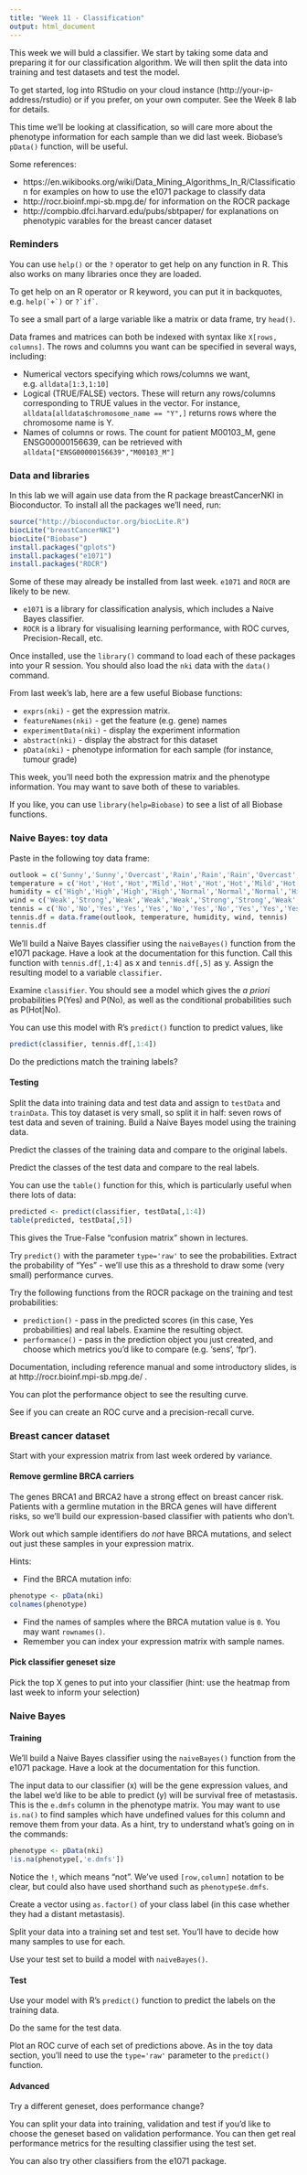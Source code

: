 ```yaml
---
title: "Week 11 - Classification"
output: html_document
---
```


This week we will buld a classifier. We start by taking some data and preparing it for our classification algorithm. We will then split the data into training and test datasets and test the model.

To get started, log into RStudio on your cloud instance (http://your-ip-address/rstudio) or if you prefer, on your own computer. See the Week 8 lab for details.

This time we'll be looking at classification, so will care more about the phenotype information for each sample than we did last week. Biobase's `pData()` function, will be useful.

Some references:

- https://en.wikibooks.org/wiki/Data_Mining_Algorithms_In_R/Classification for examples on how to use the e1071 package to classify data
- http://rocr.bioinf.mpi-sb.mpg.de/ for information on the ROCR package
- http://compbio.dfci.harvard.edu/pubs/sbtpaper/ for explanations on phenotypic varables for the breast cancer dataset

### Reminders

You can use `help()` or the `?` operator to get help on any function in R. This also works on many libraries once they are loaded.

To get help on an R operator or R keyword, you can put it in backquotes, e.g. ``help(`+`)`` or ``?`if` ``.

To see a small part of a large variable like a matrix or data frame, try `head()`.

Data frames and matrices can both be indexed with syntax like `X[rows, columns]`. The rows and columns you want can be specified in several ways, including:

- Numerical vectors specifying which rows/columns we want, e.g. `alldata[1:3,1:10]`
- Logical (TRUE/FALSE) vectors. These will return any rows/columns corresponding to TRUE values in the vector. For instance, `alldata[alldata$chromosome_name == "Y",]` returns rows where the chromosome name is Y.
- Names of columns or rows. The count for patient M00103_M, gene ENSG00000156639, can be retrieved with `alldata["ENSG00000156639","M00103_M"]`

### Data and libraries

In this lab we will again use data from the R package breastCancerNKI in Bioconductor. To install all the packages we'll need, run:
```r
source("http://bioconductor.org/biocLite.R")
biocLite("breastCancerNKI")
biocLite("Biobase")
install.packages("gplots")
install.packages("e1071")
install.packages("ROCR")
```

Some of these may already be installed from last week. `e1071` and `ROCR` are likely to be new.

- `e1071` is a library for classification analysis, which includes a Naive Bayes classifier.
- `ROCR` is a library for visualising learning performance, with ROC curves, Precision-Recall, etc.

Once installed, use the `library()` command to load each of these packages into your R session. You should also load the `nki` data with the `data()` command.

From last week's lab, here are a few useful Biobase functions:

- `exprs(nki)` - get the expression matrix. 
- `featureNames(nki)` - get the feature (e.g. gene) names
- `experimentData(nki)` - display the experiment information
- `abstract(nki)` - display the abstract for this dataset
- `pData(nki)` - phenotype information for each sample (for instance, tumour grade)

This week, you'll need both the expression matrix and the phenotype information. You may want to save both of these to variables.

If you like, you can use `library(help=Biobase)` to see a list of all Biobase functions.

### Naive Bayes: toy data

Paste in the following toy data frame:
```r
outlook = c('Sunny','Sunny','Overcast','Rain','Rain','Rain','Overcast','Sunny','Sunny','Rain','Sunny','Overcast','Overcast','Rain')
temperature = c('Hot','Hot','Hot','Mild','Hot','Hot','Hot','Mild','Hot','Mild','Mild','Mild','Hot','Mild')
humidity = c('High','High','High','High','Normal','Normal','Normal','High','Normal','Normal','Normal','High','Normal','High')
wind = c('Weak','Strong','Weak','Weak','Weak','Strong','Strong','Weak','Weak','Weak','Strong','Strong','Weak','Strong')
tennis = c('No','No','Yes','Yes','Yes','No','Yes','No','Yes','Yes','Yes','Yes','Yes','No')
tennis.df = data.frame(outlook, temperature, humidity, wind, tennis)
tennis.df
```

We'll build a Naive Bayes classifier using the `naiveBayes()` function from the e1071 package. Have a look at the documentation for this function. Call this function with `tennis.df[,1:4]` as x and `tennis.df[,5]` as y. Assign the resulting model to a variable `classifier`.

Examine `classifier`. You should see a model which gives the *a priori* probabilities P(Yes) and P(No), as well as the conditional probabilities such as P(Hot|No).

You can use this model with R's `predict()` function to predict values, like
```r
predict(classifier, tennis.df[,1:4])
```

Do the predictions match the training labels?

#### Testing

Split the data into training data and test data and assign to `testData` and `trainData`. This toy dataset is very small, so split it in half: seven rows of test data and seven of training. Build a Naive Bayes model using the training data.

Predict the classes of the training data and compare to the original labels. 

Predict the classes of the test data and compare to the real labels.

You can use the `table()` function for this, which is particularly useful when there lots of data:
```r
predicted <- predict(classifier, testData[,1:4])
table(predicted, testData[,5])
```
This gives the True-False "confusion matrix" shown in lectures.

Try `predict()` with the parameter `type='raw'` to see the probabilities. Extract the probability of "Yes" - we'll use this as a threshold to draw some (very small) performance curves.

Try the following functions from the ROCR package on the training and test probabilities:

- `prediction()` - pass in the predicted scores (in this case, Yes probabilities) and real labels. Examine the resulting object.
- `performance()` - pass in the prediction object you just created, and choose which metrics you'd like to compare (e.g. 'sens', 'fpr'). 

Documentation, including reference manual and some introductory slides, is at http://rocr.bioinf.mpi-sb.mpg.de/ . 

You can plot the performance object to see the resulting curve.

See if you can create an ROC curve and a precision-recall curve.

### Breast cancer dataset

Start with your expression matrix from last week ordered by variance.

#### Remove germline BRCA carriers

The genes BRCA1 and BRCA2 have a strong effect on breast cancer risk. Patients with a germline mutation in the BRCA genes will have different risks, so we'll build our expression-based classifier with patients who don't. 

Work out which sample identifiers do *not* have BRCA mutations, and select out just these samples in your expression matrix.

Hints:

- Find the BRCA mutation info:
```r
phenotype <- pData(nki)
colnames(phenotype)
```
- Find the names of samples where the BRCA mutation value is `0`. You may want `rownames()`.
- Remember you can index your expression matrix with sample names.

#### Pick classifier geneset size

Pick the top X genes to put into your classifier (hint: use the heatmap from last week to inform your selection)

### Naive Bayes

#### Training

We'll build a Naive Bayes classifier using the `naiveBayes()` function from the e1071 package. Have a look at the documentation for this function. 

The input data to our classifier (x) will be the gene expression values, and the label we'd like to be able to predict (y) will be survival free of metastasis. This is the `e.dmfs` column in the phenotype matrix. You may want to use `is.na()` to find samples which have undefined values for this column and remove them from your data. As a hint, try to understand what's going on in the commands:
```r
phenotype <- pData(nki)
!is.na(phenotype[,'e.dmfs'])
```
Notice the `!`, which means "not". We've used `[row,column]` notation to be clear, but could also have used shorthand such as `phenotype$e.dmfs`.

Create a vector using `as.factor()` of your class label (in this case whether they had a distant metastasis).

Split your data into a training set and test set. You'll have to decide how many samples to use for each. 

Use your test set to build a model with `naiveBayes()`.

#### Test

Use your model with R's `predict()` function to predict the labels on the training data.

Do the same for the test data.

Plot an ROC curve of each set of predictions above. As in the toy data section, you'll need to use the `type='raw'` parameter to the `predict()` function.

#### Advanced

Try a different geneset, does performance change?

You can split your data into training, validation and test if you'd like to choose the geneset based on validation performance. You can then get real performance metrics for the resulting classifier using the test set.

You can also try other classifiers from the e1071 package.




